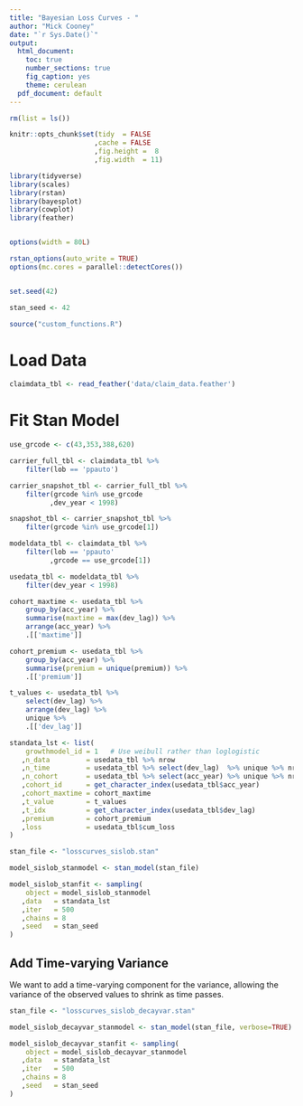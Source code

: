 ```yaml
---
title: "Bayesian Loss Curves - "
author: "Mick Cooney"
date: "`r Sys.Date()`"
output:
  html_document:
    toc: true
    number_sections: true
    fig_caption: yes
    theme: cerulean
  pdf_document: default
---
```


<!--
(Title:) Modelling Loss Curves in Insurance with RStan

Author: Mick Cooney

Date: `r Sys.Date()`

Abstract: This case study shows a way to model the growth of losses using a hierarchical approach

Keywords: loss curves, insurance,

-->

```r
rm(list = ls())

knitr::opts_chunk$set(tidy  = FALSE
                     ,cache = FALSE
                     ,fig.height =  8
                     ,fig.width  = 11)

library(tidyverse)
library(scales)
library(rstan)
library(bayesplot)
library(cowplot)
library(feather)


options(width = 80L)

rstan_options(auto_write = TRUE)
options(mc.cores = parallel::detectCores())


set.seed(42)

stan_seed <- 42

source("custom_functions.R")
```


# Load Data

```r
claimdata_tbl <- read_feather('data/claim_data.feather')
```

# Fit Stan Model

```r
use_grcode <- c(43,353,388,620)

carrier_full_tbl <- claimdata_tbl %>%
    filter(lob == 'ppauto')

carrier_snapshot_tbl <- carrier_full_tbl %>%
    filter(grcode %in% use_grcode
          ,dev_year < 1998)

snapshot_tbl <- carrier_snapshot_tbl %>%
    filter(grcode %in% use_grcode[1])

modeldata_tbl <- claimdata_tbl %>%
    filter(lob == 'ppauto'
          ,grcode == use_grcode[1])

usedata_tbl <- modeldata_tbl %>%
    filter(dev_year < 1998)

cohort_maxtime <- usedata_tbl %>%
    group_by(acc_year) %>%
    summarise(maxtime = max(dev_lag)) %>%
    arrange(acc_year) %>%
    .[['maxtime']]

cohort_premium <- usedata_tbl %>%
    group_by(acc_year) %>%
    summarise(premium = unique(premium)) %>%
    .[['premium']]

t_values <- usedata_tbl %>%
    select(dev_lag) %>%
    arrange(dev_lag) %>%
    unique %>%
    .[['dev_lag']]

standata_lst <- list(
    growthmodel_id = 1   # Use weibull rather than loglogistic
   ,n_data         = usedata_tbl %>% nrow
   ,n_time         = usedata_tbl %>% select(dev_lag)  %>% unique %>% nrow
   ,n_cohort       = usedata_tbl %>% select(acc_year) %>% unique %>% nrow
   ,cohort_id      = get_character_index(usedata_tbl$acc_year)
   ,cohort_maxtime = cohort_maxtime
   ,t_value        = t_values
   ,t_idx          = get_character_index(usedata_tbl$dev_lag)
   ,premium        = cohort_premium
   ,loss           = usedata_tbl$cum_loss
)
```


```r
stan_file <- "losscurves_sislob.stan"

model_sislob_stanmodel <- stan_model(stan_file)
```

```r
model_sislob_stanfit <- sampling(
    object = model_sislob_stanmodel
   ,data   = standata_lst
   ,iter   = 500
   ,chains = 8
   ,seed   = stan_seed
)
```




## Add Time-varying Variance

We want to add a time-varying component for the variance, allowing the variance
of the observed values to shrink as time passes.


```r
stan_file <- "losscurves_sislob_decayvar.stan"

model_sislob_decayvar_stanmodel <- stan_model(stan_file, verbose=TRUE)
```

```r
model_sislob_decayvar_stanfit <- sampling(
    object = model_sislob_decayvar_stanmodel
   ,data   = standata_lst
   ,iter   = 500
   ,chains = 8
   ,seed   = stan_seed
)
```






